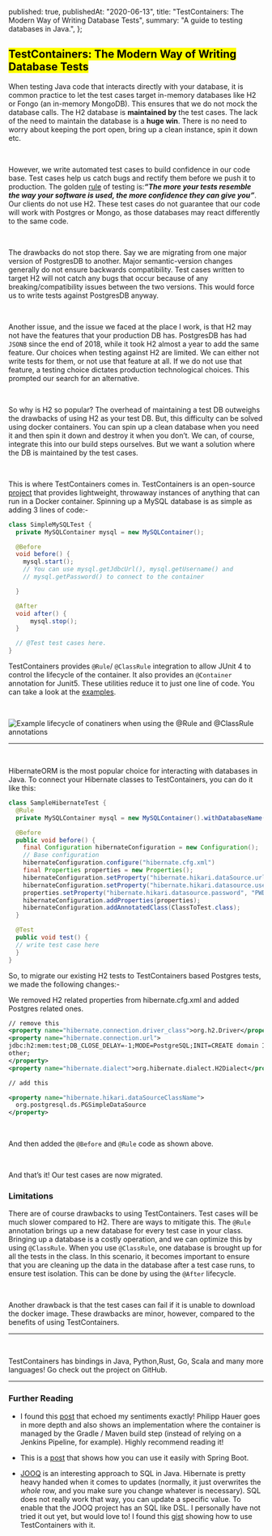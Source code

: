 
  published: true,
  publishedAt: "2020-06-13",
  title: "TestContainers: The Modern Way of Writing Database Tests",
  summary: "A guide to testing databases in Java.",
};

<Head
  title={meta.title}
  description={meta.description}
  image="testcontainers-seo.png"
/>

## <Mark> TestContainers: The Modern Way of Writing Database Tests </Mark>

When testing Java code that interacts directly with your database, it is common practice to let the test cases target
in-memory databases like H2 or Fongo (an in-memory MongoDB). This ensures that we do not mock the database calls.
The H2 database is **maintained by** the test cases. The lack of the need to maintain the database is a **huge win**.
There is no need to worry about keeping the port open, bring up a clean instance, spin it down etc.

<br />

However, we write automated test cases to build confidence in our code base. Test cases help us catch bugs and
rectify them before we push it to production. The golden [rule](https://twitter.com/kentcdodds/status/977018512689455106)
of testing is:**_“The more your tests resemble the way your software is used, the more confidence they can give you”_**.
Our clients do not use H2. These test cases do not guarantee that our code will work with Postgres or Mongo,
as those databases may react differently to the same code.

<br />

The drawbacks do not stop there. Say we are migrating from one major version of PostgresDB to another.
Major semantic-version changes generally do not ensure backwards compatibility. Test cases written to target
H2 will not catch any bugs that occur because of any breaking/compatibility issues between the two versions.
This would force us to write tests against PostgresDB anyway.

<br />

Another issue, and the issue we faced at the place I work, is that H2 may not have the features
that your production DB has. PostgresDB has had `JSONB` since the end of 2018, while it took H2 almost a
year to add the same feature. Our choices when testing against H2 are limited. We can either not write
tests for them, or not use that feature at all. If we do not use that feature, a testing choice dictates
production technological choices. This prompted our search for an alternative.

<br />

So why is H2 so popular? The overhead of maintaining a test DB outweighs the drawbacks of using H2 as your test DB.
But, this difficulty can be solved using docker containers. You can spin up a clean database when you need it
and then spin it down and destroy it when you don’t. We can, of course, integrate this into our build steps ourselves.
But we want a solution where the DB is maintained by the test cases.

<br />

This is where TestContainers comes in. TestContainers is an open-source [project](https://github.com/testcontainers) that
provides lightweight, throwaway instances of anything that can run in a Docker container. Spinning up a MySQL database is
as simple as adding 3 lines of code:-

```java
class SimpleMySQLTest {
  private MySQLContainer mysql = new MySQLContainer();

  @Before
  void before() {
    mysql.start();
    // You can use mysql.getJdbcUrl(), mysql.getUsername() and
    // mysql.getPassword() to connect to the container

  }

  @After
  void after() {
      mysql.stop();
  }

  // @Test test cases here.
}
```

TestContainers provides `@Rule`/ `@ClassRule` integration to allow JUnit 4 to control the lifecycle
of the container. It also provides an `@Container` annotation for Junit5. These utilities reduce it
to just one line of code. You can take a look at the [examples](https://www.testcontainers.org/test_framework_integration/junit_4/).

<br />

<Image
  src={lifecycle}
  alt="Example lifecycle of conatiners when using the @Rule and @ClassRule annotations"
  placeholder="blur"
/>

---

<br />

HibernateORM is the most popular choice for interacting with databases in Java.
To connect your Hibernate classes to TestContainers, you can do it like this:

```java
class SampleHibernateTest {
  @Rule
  private MySQLContainer mysql = new MySQLContainer().withDatabaseName("local").withUsername("USER").withPassword("PWD");

  @Before
  public void before() {
    final Configuration hibernateConfiguration = new Configuration();
    // Base configuration
    hibernateConfiguration.configure("hibernate.cfg.xml")
    final Properties properties = new Properties();
    hibernateConfiguration.setProperty("hibernate.hikari.dataSource.url", mysql.getJdbcUrl());
    hibernateConfiguration.setProperty("hibernate.hikari.datasource.user", "USER");
    properties.setProperty("hibernate.hikari.datasource.password", "PWD");
    hibernateConfiguration.addProperties(properties);
    hibernateConfiguration.addAnnotatedClass(ClassToTest.class);
  }

  @Test
  public void test() {
  // write test case here
  }
}

```

So, to migrate our existing H2 tests to TestContainers based Postgres tests, we made the following changes:-

We removed H2 related properties from hibernate.cfg.xml and added Postgres related ones.

```xml
// remove this
<property name="hibernate.connection.driver_class">org.h2.Driver</property>
<property name="hibernate.connection.url">
jdbc:h2:mem:test;DB_CLOSE_DELAY=-1;MODE=PostgreSQL;INIT=CREATE domain IF NOT EXISTS jsonb AS
other;
</property>
<property name="hibernate.dialect">org.hibernate.dialect.H2Dialect</property>

// add this

<property name="hibernate.hikari.dataSourceClassName">
  org.postgresql.ds.PGSimpleDataSource
</property>
```

<br />

And then added the `@Before` and `@Rule` code as shown above.

<br />

And that’s it! Our test cases are now migrated.

### Limitations

There are of course drawbacks to using TestContainers. Test cases will be much slower compared to H2.
There are ways to mitigate this. The `@Rule` annotation brings up a new database for every test case
in your class. Bringing up a database is a costly operation, and we can optimize this by using `@ClassRule`.
When you use `@ClassRule`, one database is brought up for all the tests in the class. In this scenario,
it becomes important to ensure that you are cleaning up the data in the database after a test case runs,
to ensure test isolation. This can be done by using the `@After` lifecycle.

<br />

Another drawback is that the test cases can fail if it is unable to download the docker image. These drawbacks
are minor, however, compared to the benefits of using TestContainers.

---

<br />

TestContainers has bindings in Java, Python,Rust, Go, Scala and many more languages! Go check out the project
on GitHub.

---

### Further Reading

- I found this [post](https://phauer.com/2017/dont-use-in-memory-databases-tests-h2/) that
  echoed my sentiments exactly! Philipp Hauer goes in more depth and also shows an implementation where the
  container is managed by the Gradle / Maven build step (instead of relying on a Jenkins Pipeline, for example).
  Highly recommend reading it!

- This is a [post](https://mydeveloperplanet.com/2020/05/05/easy-integration-testing-with-testcontainers/) that
  shows how you can use it easily with Spring Boot.

- [JOOQ](https://www.jooq.org/) is an interesting approach to SQL in Java. Hibernate is pretty heavy handed when it
  comes to updates (normally, it just overwrites the _whole_ row, and you make sure you change whatever is necessary).
  SQL does not really work that way, you can update a specific value. To enable that the JOOQ project has an SQL like
  DSL. I personally have not tried it out yet, but would love to! I found this
  [gist](https://gist.github.com/smacharacek/9006d0abab92c948c817c359299810e2) showing how to use TestContainers with it.
